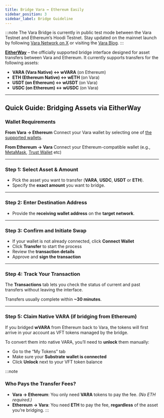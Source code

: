 ```yaml
---
title: Bridge Vara ↔ Ethereum Easily
sidebar_position: 3
sidebar_label: Bridge Guideline
---
```


:::note
The Vara Bridge is currently in public test mode between the Vara Testnet and Ethereum’s Hoodi Testnet. Stay updated on the mainnet launch by following [Vara Network on X](https://x.com/VaraNetwork) or visiting the [Vara Blog](https://vara.network/news).
:::

[**EitherWay**](https://bridge.vara.network/) – the officially supported bridge interface designed for asset transfers between Vara and Ethereum. It currently supports transfers for the following assets:

- **VARA (Vara Native) ↔ wVARA** (on Ethereum) 
- **ETH (Ethereum Native) ↔ wETH** (on Vara)
- **USDT (on Ethereum) ↔ wUSDT** (on Vara)  
- **USDC (on Ethereum) ↔ wUSDC** (on Vara)

---

## Quick Guide: Bridging Assets via EitherWay

### Wallet Requirements

**From Vara → Ethereum**
Connect your Vara wallet by selecting one of [the supported wallets](https://vara.network/ecosystem?tags=6382654c-162d-4ed7-9215-b9504b60e72c).

**From Ethereum → Vara**
Connect your Ethereum-compatible wallet (e.g., [MetaMask](https://metamask.io/), [Trust Wallet](https://trustwallet.com/) etc)

---

### Step 1: Select Asset & Amount

- Pick the asset you want to transfer (**VARA**, **USDC**, **USDT** or **ETH**).
- Specify the **exact amount** you want to bridge.

---

### Step 2: Enter Destination Address

- Provide the **receiving wallet address** on the **target network**.

---

### Step 3: Confirm and Initiate Swap

- If your wallet is not already connected, click **Connect Wallet**
- Click **Transfer** to start the process  
- Review the **transaction details**
- Approve and **sign the transaction** 

---

### Step 4: Track Your Transaction

The **Transactions** tab lets you check the status of current and past transfers without leaving the interface.

Transfers usually complete within **~30 minutes**.

---

### Step 5: Claim Native VARA (if bridging from Ethereum)

If you bridged **wVARA** from Ethereum back to Vara, the tokens will first arrive in your account as VFT tokens managed by the bridge.

To convert them into native VARA, you’ll need to **unlock** them manually:

- Go to the “My Tokens” tab
- Make sure your **Substrate wallet is connected**
- Click **Unlock** next to your VFT token balance

:::note
### Who Pays the Transfer Fees?

- **Vara → Ethereum**: You only need **VARA** tokens to pay the fee. *(No ETH required.)*  
- **Ethereum → Vara**: You need **ETH** to pay the fee, **regardless** of the asset you’re bridging.
:::